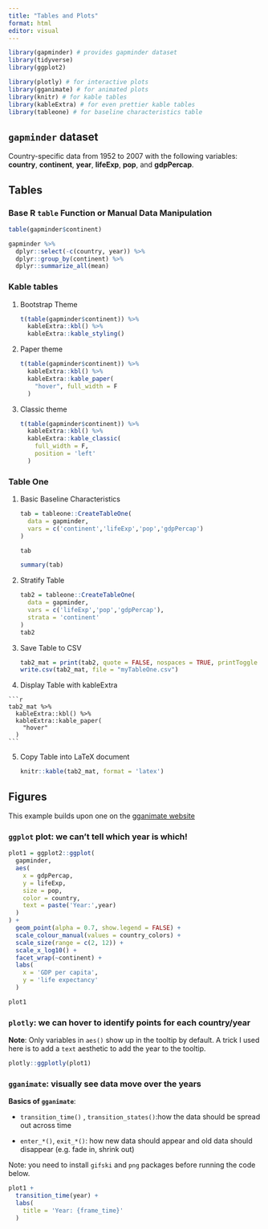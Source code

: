 ```yaml
---
title: "Tables and Plots"
format: html
editor: visual
---
```


```r
library(gapminder) # provides gapminder dataset
library(tidyverse)
library(ggplot2)

library(plotly) # for interactive plots
library(gganimate) # for animated plots
library(knitr) # for kable tables
library(kableExtra) # for even prettier kable tables
library(tableone) # for baseline characteristics table
```

## `gapminder` dataset

Country-specific data from 1952 to 2007 with the following variables: **country**, **continent**, **year**, **lifeExp**, **pop**, and **gdpPercap**.

## Tables

### Base R `table` Function or Manual Data Manipulation

```r
table(gapminder$continent)
```

```r
gapminder %>%
  dplyr::select(-c(country, year)) %>%
  dplyr::group_by(continent) %>%
  dplyr::summarize_all(mean)
```

### Kable tables

1.  Bootstrap Theme

    ```r
    t(table(gapminder$continent)) %>%
      kableExtra::kbl() %>%
      kableExtra::kable_styling()
    ```

2.  Paper theme

    ```r
    t(table(gapminder$continent)) %>%
      kableExtra::kbl() %>%
      kableExtra::kable_paper(
        "hover", full_width = F
      )
    ```

3.  Classic theme

    ```r
    t(table(gapminder$continent)) %>%
      kableExtra::kbl() %>%
      kableExtra::kable_classic(
        full_width = F,
        position = 'left'
      )
    ```

### Table One

1.  Basic Baseline Characteristics

    ```r
    tab = tableone::CreateTableOne(
      data = gapminder,
      vars = c('continent','lifeExp','pop','gdpPercap')
    )

    tab
    ```

    ```r
    summary(tab)
    ```

2.  Stratify Table

    ```r
    tab2 = tableone::CreateTableOne(
      data = gapminder,
      vars = c('lifeExp','pop','gdpPercap'),
      strata = 'continent'
    )
    tab2
    ```

3.  Save Table to CSV

    ```r
    tab2_mat = print(tab2, quote = FALSE, nospaces = TRUE, printToggle = FALSE)
    write.csv(tab2_mat, file = "myTableOne.csv")
    ```

4.   Display Table with kableExtra

    ```r
    tab2_mat %>%
      kableExtra::kbl() %>%
      kableExtra::kable_paper(
        "hover"
      )
    ```

5.  Copy Table into LaTeX document

    ```r
    knitr::kable(tab2_mat, format = 'latex')
    ```

## Figures

This example builds upon one on the [gganimate website](https://gganimate.com/)

### `ggplot` plot: we can't tell which year is which!

```r
plot1 = ggplot2::ggplot(
  gapminder, 
  aes(
    x = gdpPercap, 
    y = lifeExp, 
    size = pop, 
    color = country, 
    text = paste('Year:',year)
  )
) +
  geom_point(alpha = 0.7, show.legend = FALSE) +
  scale_colour_manual(values = country_colors) +
  scale_size(range = c(2, 12)) +
  scale_x_log10() +
  facet_wrap(~continent) +
  labs(
    x = 'GDP per capita', 
    y = 'life expectancy'
  )

plot1
```

### `plotly`: we can hover to identify points for each country/year

**Note**: Only variables in `aes()` show up in the tooltip by default. A trick I used here is to add a `text` aesthetic to add the year to the tooltip.

```r
plotly::ggplotly(plot1)
```

### `gganimate`: visually see data move over the years

**Basics of `gganimate`**:

-   `transition_time()` , `transition_states()`:how the data should be spread out across time

-   `enter_*()`, `exit_*()`: how new data should appear and old data should disappear (e.g. fade in, shrink out)

Note: you need to install `gifski` and `png` packages before running the code below.

```r
plot1 +
  transition_time(year) +
  labs(
    title = 'Year: {frame_time}'
  )
```
